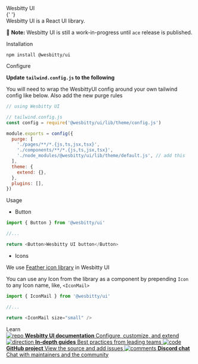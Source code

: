 

<Meta title="Wesbitty UI" />

<style>
  {`
  .firstheading {
    --mediumdark: '#999999';
    font-weight: 900;
    font-size: 20px;
    color: #000;
    letter-spacing: 3px;
    line-height: 24px;
    text-transform: uppercase;
    margin-bottom: 20px;
  }
    .heading {
    --mediumdark: '#999999';
    font-weight: 900;
    font-size: 13px;
    color: #000;
    letter-spacing: 2px;
    line-height: 24px;
    margin-bottom: 20px;
    margin-top: 20px;
  }
  .subheading {
    --mediumdark: '#999999';
    font-weight: 900;
    font-size: 13px;
    color: #000;
    letter-spacing: 2px;
    line-height: 24px;
    text-transform: uppercase;
    margin-bottom: 4px;
    margin-top: 40px;
  }

  .link-list {
    display: grid;
    grid-template-columns: 1fr;
    grid-template-rows: 1fr 1fr;
    row-gap: 10px;
  }

  @media (min-width: 620px) {
    .link-list {
      row-gap: 20px;
      column-gap: 20px;
      grid-template-columns: 1fr 1fr;
    }
  }

  @media all and (-ms-high-contrast:none) {
  .link-list {
      display: -ms-grid;
      -ms-grid-columns: 1fr 1fr;
      -ms-grid-rows: 1fr 1fr;
    }
  }

  .link-item {
    display: block;
    padding: 20px 30px 20px 15px;
    border: 1px solid #00000010;
    border-radius: 5px;
    transition: background 150ms ease-out, border 150ms ease-out, transform 150ms ease-out;
    color: #333333;
    display: flex;
    align-items: flex-start;
  }

  .link-item:hover {
    border-color: #1EA7FD50;
    transform: translate3d(0, -3px, 0);
    box-shadow: rgba(0, 0, 0, 0.08) 0 3px 10px 0;
  }

  .link-item:active {
    border-color: #1EA7FD;
    transform: translate3d(0, 0, 0);
  }

  .link-item strong {
    font-weight: 700;
    display: block;
    margin-bottom: 2px;
  }
  
  .link-item img {
    height: 40px;
    width: 40px;
    margin-right: 15px;
    flex: none;
  }

  .link-item span {
    font-size: 14px;
    line-height: 20px;
  }

  .tip {
    display: inline-block;
    border-radius: 1em;
    font-size: 11px;
    line-height: 12px;
    font-weight: 700;
    background: #E7FDD8;
    color: #66BF3C;
    padding: 4px 12px;
    margin-right: 10px;
    vertical-align: top;
  }

  .tip-wrapper {
    font-size: 13px;
    line-height: 20px;
    margin-top: 40px;
    margin-bottom: 40px;
  }

  .tip-wrapper code {
    font-size: 12px;
    display: inline-block;
  }

  
  `}
</style>

<div class="firstheading">Wesbitty UI</div>{' '}

<div class="heading">Wesbitty UI is a React UI library.</div>

🚧 **Note:** Wesbitty UI is still a work-in-progress until `ace` release is published.

<div class="subheading">Installation</div>

```cli
npm install @wesbitty/ui
```

<div class="subheading">Configure</div>

**Update `tailwind.config.js` to the following**

You will need to wrap the WesbittyUI config around your own tailwind config like below.
Also add the new purge rules

```js
// using Wesbitty UI

// tailwind.config.js
const config = require('@wesbitty/ui/lib/theme/config.js')

module.exports = config({
  purge: [
    './pages/**/*.{js,ts,jsx,tsx}',
    './components/**/*.{js,ts,jsx,tsx}',
    './node_modules/@wesbitty/ui/lib/theme/default.js', // add this
  ],
  theme: {
    extend: {},
  },
  plugins: [],
})
```

<div class="subheading">Usage</div>

- Button

```js
import { Button } from '@wesbitty/ui'

//...

return <Button>Wesbitty UI button</Button>
```

- Icons

We use [Feather icon library](https://feathericons.com/) in Wesbitty UI

You can use any Icon from the library as a component by prepending `Icon` to any Icon name, like, `<IconMail>`

```js
import { IconMail } from '@wesbitty/ui'

//...

return <IconMail size="small" />
```

<div class="subheading">Learn</div>

<div class="link-list">
  <a class="link-item" href="https://github.com/wesbitty/ui" target="_blank">
    <img src={Repo} alt="repo" />
    <span>
      <strong>Wesbitty UI documentation</strong>
      Configure, customize, and extend
    </span>
  </a>
  <a class="link-item" href="https://github.com/wesbitty/ui" target="_blank">
    <img src={Direction} alt="direction" />
    <span>
      <strong>In-depth guides</strong>
      Best practices from leading teams
    </span>
  </a>
  <a class="link-item" href="https://github.com/wesbitty/ui" target="_blank">
    <img src={Code} alt="code" />
    <span>
      <strong>GitHub project</strong>
      View the source and add issues
    </span>
  </a>
  <a class="link-item" href="https://discord.gg/UUt2PJb" target="_blank">
    <img src={Comments} alt="comments" />
    <span>
      <strong>Discord chat</strong>
      Chat with maintainers and the community
    </span>
  </a>
</div>
